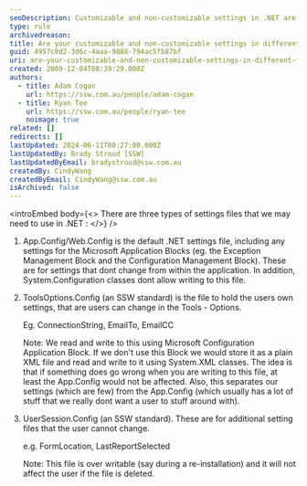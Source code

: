 ```yaml
---
seoDescription: Customizable and non-customizable settings in .NET are stored in different files, including App.config/Web.config, ToolsOptions.config, and UserSession.config.
type: rule
archivedreason:
title: Are your customizable and non-customizable settings in different files?
guid: 4957c0d2-3d6c-4aaa-9888-794ac5fb87bf
uri: are-your-customizable-and-non-customizable-settings-in-different-files
created: 2009-12-04T08:39:29.000Z
authors:
  - title: Adam Cogan
    url: https://ssw.com.au/people/adam-cogan
  - title: Ryan Tee
    url: https://ssw.com.au/people/ryan-tee
    noimage: true
related: []
redirects: []
lastUpdated: 2024-06-11T00:27:00.000Z
lastUpdatedBy: Brady Stroud [SSW]
lastUpdatedByEmail: bradystroud@ssw.com.au
createdBy: CindyWang
createdByEmail: CindyWang@ssw.com.au
isArchived: false
---
```


<introEmbed
  body={<>
There are three types of settings files that we may need to use in .NET :
  </>}
/>
1. App.Config/Web.Config is the default .NET settings file, including any settings for the Microsoft Application Blocks (eg. the Exception Management Block and the Configuration Management Block). These are for settings that dont change from within the application. In addition, System.Configuration classes dont allow writing to this file.
2. ToolsOptions.Config (an SSW standard) is the file to hold the users own settings, that are users can change in the Tools - Options.

   Eg. ConnectionString, EmailTo, EmailCC

   Note: We read and write to this using Microsoft Configuration Application Block. If we don't use this Block we would store it as a plain XML file and read and write to it using System.XML classes. The idea is that if something does go wrong when you are writing to this file, at least the App.Config would not be affected. Also, this separates our settings (which are few) from the App.Config (which usually has a lot of stuff that we really dont want a user to stuff around with).

3. UserSession.Config (an SSW standard). These are for additional setting files that the user cannot change.

   e.g. FormLocation, LastReportSelected

   Note: This file is over writable (say during a re-installation) and it will not affect the user if the file is deleted.
